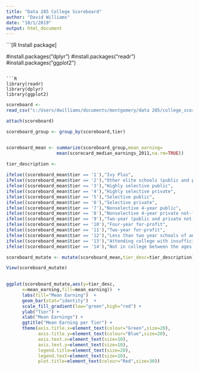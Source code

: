 ---
title: "Data 205 College Scoreboard"
author: "David Williams"
date: "10/1/2019"
output: html_document
---

```[R Install package]

#install.packages("dplyr")
#install.packages("readr")
#install.packages("ggplot2")

```

```{R   load package}

library(readr)
library(dplyr)
library(ggplot2)

```

```{R read montgomery college file}

scoreboard <- 
read_csv("c:/Users/dwilliams/documents/montgomery/data 205/college_scoreboard.csv")

attach(scoreboard)

```

```{R Clean}

scoreboard_group <- group_by(scoreboard,tier)


scoreboard_mean <- summarize(scoreboard_group,mean_earning=
                   mean(scorecard_median_earnings_2011,na.rm=TRUE))
                   
tier_description <-

ifelse((scoreboard_mean$tier == '1'),"Ivy Plus",
ifelse((scoreboard_mean$tier == '2'),"Other elite schools (public and private)",
ifelse((scoreboard_mean$tier == '3'),"Highly selective public",
ifelse((scoreboard_mean$tier == '4'),"Highly selective private",
ifelse((scoreboard_mean$tier == '5'),"Selective public",
ifelse((scoreboard_mean$tier == '6'),"Selective private",
ifelse((scoreboard_mean$tier == '7'),"Nonselective 4-year public",
ifelse((scoreboard_mean$tier == '8'),"Nonselective 4-year private not-for-profit",
ifelse((scoreboard_mean$tier == '9'),"Two-year (public and private not-for-profit)",
ifelse((scoreboard_mean$tier == '10'),"Four-year for-profit",
ifelse((scoreboard_mean$tier == '11'),"Two-year for-profit",
ifelse((scoreboard_mean$tier == '12'),"Less than two year schools of any type",
ifelse((scoreboard_mean$tier == '13'),"Attending college with insufficient data",
ifelse((scoreboard_mean$tier == '14'),"Not in college between the ages of 19-22","Unknown"))))))))))))))

scoreboard_mutate <- mutate(scoreboard_mean,tier_desc=tier_description)

View(scoreboard_mutate)
                   

```

```{R Visualization}

ggplot(scoreboard_mutate,aes(y=tier_desc,
      x=mean_earning,fill=mean_earning))  + 
      labs(fill="Mean Earning")  +  
      geom_bar(stat="identity")  +
      scale_fill_gradient(low="green",high="red") +
      ylab("Tier") +
      xlab("Mean Earnings") +
      ggtitle("Mean Earning per Tier") +
      theme(axis.title.x=element_text(colour="Green",size=20),
            axis.title.y=element_text(colour="Blue",size=20),
            axis.text.x=element_text(size=10),
            axis.text.y=element_text(size=10),
            legend.title=element_text(size=20),
            legend.text=element_text(size=10),
            plot.title=element_text(colour="Red",size=30))
            
```

